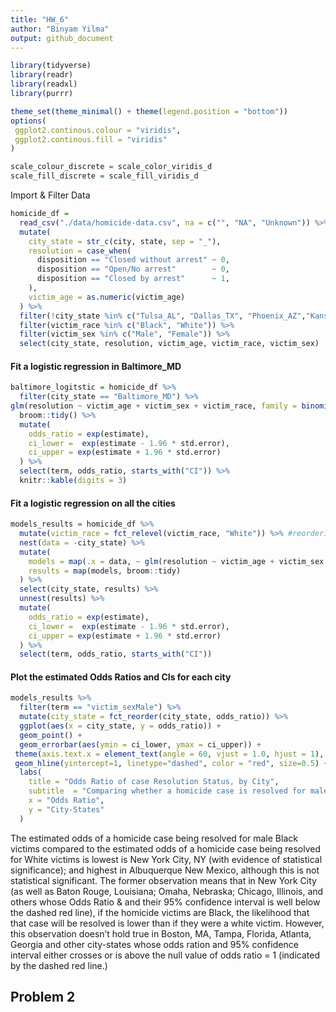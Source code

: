 ```yaml
---
title: "HW_6"
author: "Binyam Yilma"
output: github_document
---
```



```r
library(tidyverse)
library(readr)
library(readxl)
library(purrr)

theme_set(theme_minimal() + theme(legend.position = "bottom"))
options(
 ggplot2.continous.colour = "viridis",
 ggplot2.continous.fill = "viridis"
)

scale_colour_discrete = scale_color_viridis_d
scale_fill_discrete = scale_fill_viridis_d
```

Import & Filter Data
```r

homicide_df = 
  read_csv("./data/homicide-data.csv", na = c("", "NA", "Unknown")) %>% 
  mutate(
    city_state = str_c(city, state, sep = "_"),
    resolution = case_when(
      disposition == "Closed without arrest" ~ 0,
      disposition == "Open/No arrest"        ~ 0,
      disposition == "Closed by arrest"      ~ 1,
    ),
    victim_age = as.numeric(victim_age)
  ) %>% 
  filter(!city_state %in% c("Tulsa_AL", "Dallas_TX", "Phoenix_AZ","Kansas City_MO"))  %>% 
  filter(victim_race %in% c("Black", "White")) %>% 
  filter(victim_sex %in% c("Male", "Female")) %>%  
  select(city_state, resolution, victim_age, victim_race, victim_sex)


```

####  Fit a logistic regression in Baltimore_MD
```r

baltimore_logitstic = homicide_df %>% 
  filter(city_state == "Baltimore_MD") %>% 
glm(resolution ~ victim_age + victim_sex + victim_race, family = binomial() , data = .) %>%
  broom::tidy() %>% 
  mutate(
    odds_ratio = exp(estimate),
    ci_lower =  exp(estimate - 1.96 * std.error),
    ci_upper = exp(estimate + 1.96 * std.error)
  ) %>% 
  select(term, odds_ratio, starts_with("CI")) %>% 
  knitr::kable(digits = 3)

```

####  Fit a logistic regression on all the cities
```r
models_results = homicide_df %>% 
  mutate(victim_race = fct_relevel(victim_race, "White")) %>% #reordering to compare black victims to white victims
  nest(data = -city_state) %>% 
  mutate(
    models = map(.x = data, ~ glm(resolution ~ victim_age + victim_sex + victim_race, data = .x, family = binomial())),
    results = map(models, broom::tidy)
  ) %>% 
  select(city_state, results) %>% 
  unnest(results) %>% 
  mutate(
    odds_ratio = exp(estimate),
    ci_lower =  exp(estimate - 1.96 * std.error),
    ci_upper = exp(estimate + 1.96 * std.error)
  ) %>% 
  select(term, odds_ratio, starts_with("CI"))
```


#### Plot the estimated Odds Ratios and CIs for each city
```r
models_results %>% 
  filter(term == "victim_sexMale") %>% 
  mutate(city_state = fct_reorder(city_state, odds_ratio)) %>% 
  ggplot(aes(x = city_state, y = odds_ratio)) + 
  geom_point() + 
  geom_errorbar(aes(ymin = ci_lower, ymax = ci_upper)) +
 theme(axis.text.x = element_text(angle = 60, vjust = 1.0, hjust = 1), legend.position = "none") + 
 geom_hline(yintercept=1, linetype="dashed", color = "red", size=0.5) +
  labs(
    title = "Odds Ratio of case Resolution Status, by City",
    subtitle  = "Comparing whether a homicide case is resolved for male Black victims to White victims, by City",
    x = "Odds Ratio",
    y = "City-States"
  )  
```

The estimated odds of a homicide case being resolved for male Black victims compared to the estimated odds of a homicide case being resolved for White victims is lowest is New York City, NY (with evidence of statistical significance); and highest in Albuquerque New Mexico, although this is not statistical significant. The former observation means that in New York City (as well as Baton Rouge, Louisiana; Omaha, Nebraska; Chicago, Illinois, and others whose Odds Ratio & and their 95% confidence interval is well below the dashed red line), if the homicide victims are Black, the likelihood that that case will be resolved is lower than if they were a white victim. However, this observation doesn't hold true in Boston, MA, Tampa, Florida, Atlanta, Georgia and other city-states whose odds ration and 95% confidence interval either crosses or is above the null value of odds ratio = 1 (indicated by the dashed red line.)


## Problem 2

```r

```

